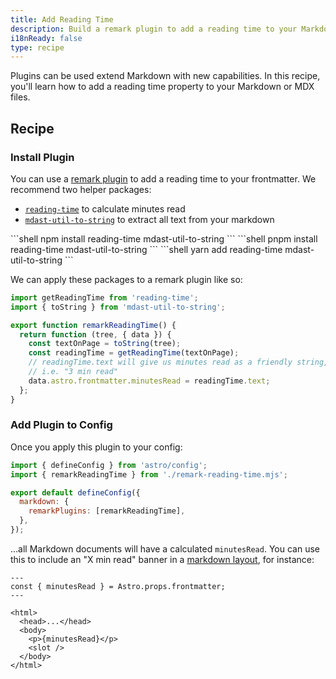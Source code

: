```yaml
---
title: Add Reading Time
description: Build a remark plugin to add a reading time to your Markdown or MDX files.
i18nReady: false
type: recipe
---
```



Plugins can be used extend Markdown with new capabilities. In this recipe, you'll learn how to add a reading time property to your Markdown or MDX files.


## Recipe

### Install Plugin

You can use a [remark plugin](https://github.com/remarkjs/remark) to add a reading time to your frontmatter. We recommend two helper packages:
- [`reading-time`](https://www.npmjs.com/package/reading-time) to calculate minutes read
- [`mdast-util-to-string`](https://www.npmjs.com/package/mdast-util-to-string) to extract all text from your markdown

<PackageManagerTabs>
  <Fragment slot="npm">
  ```shell
npm install reading-time mdast-util-to-string
  ```
  </Fragment>
  <Fragment slot="pnpm">
  ```shell
pnpm install reading-time mdast-util-to-string
  ```
  </Fragment>
  <Fragment slot="yarn">
  ```shell
yarn add reading-time mdast-util-to-string
  ```
  </Fragment>
</PackageManagerTabs>

We can apply these packages to a remark plugin like so:

```js title="remark-reading-time.mjs"
import getReadingTime from 'reading-time';
import { toString } from 'mdast-util-to-string';

export function remarkReadingTime() {
  return function (tree, { data }) {
    const textOnPage = toString(tree);
    const readingTime = getReadingTime(textOnPage);
    // readingTime.text will give us minutes read as a friendly string,
    // i.e. "3 min read"
    data.astro.frontmatter.minutesRead = readingTime.text;
  };
}
```

### Add Plugin to Config

Once you apply this plugin to your config:

```js title="astro.config.mjs" "import { remarkReadingTime } from './remark-reading-time.mjs';" "remarkPlugins: [remarkReadingTime],"
import { defineConfig } from 'astro/config';
import { remarkReadingTime } from './remark-reading-time.mjs';

export default defineConfig({
  markdown: {
    remarkPlugins: [remarkReadingTime],
  },
});
```

...all Markdown documents will have a calculated `minutesRead`. You can use this to include an "X min read" banner in a [markdown layout](/en/guides/markdown-content/#markdown-and-mdx-pages), for instance:

```astro title="src/layouts/BlogLayout.astro" "const { minutesRead } = Astro.props.frontmatter;" "<p>{minutesRead}</p>"
---
const { minutesRead } = Astro.props.frontmatter;
---

<html>
  <head>...</head>
  <body>
    <p>{minutesRead}</p>
    <slot />
  </body>
</html>
```